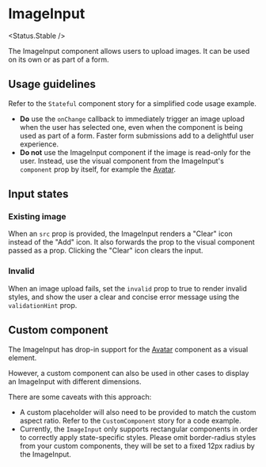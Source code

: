 
# ImageInput

<Status.Stable />

The ImageInput component allows users to upload images. It can be used on its own or as part of a form.

<Story id="forms-imageinput--base" />

<Props />

## Usage guidelines

Refer to the `Stateful` component story for a simplified code usage example.

- **Do** use the `onChange` callback to immediately trigger an image upload when the user has selected one, even when the component is being used as part of a form. Faster form submissions add to a delightful user experience.
- **Do not** use the ImageInput component if the image is read-only for the user. Instead, use the visual component from the ImageInput's `component` prop by itself, for example the [Avatar](Components/Avatar).

## Input states

### Existing image

When an `src` prop is provided, the ImageInput renders a "Clear" icon instead of the "Add" icon. It also forwards the prop to the visual component passed as a prop. Clicking the "Clear" icon clears the input.

<Story id="forms-imageinput--with-image" />

### Invalid

When an image upload fails, set the `invalid` prop to true to render invalid styles, and show the user a clear and concise error message using the `validationHint` prop.

<Story id="forms-imageinput--invalid" />

## Custom component

The ImageInput has drop-in support for the [Avatar](Components/Avatar) component as a visual element.

However, a custom component can also be used in other cases to display an ImageInput with different dimensions.

There are some caveats with this approach:

- A custom placeholder will also need to be provided to match the custom aspect ratio. Refer to the `CustomComponent` story for a code example.
- Currently, the `ImageInput` only supports rectangular components in order to correctly apply state-specific styles. Please omit border-radius styles from your custom components, they will be set to a fixed 12px radius by the ImageInput.

<Story id="forms-imageinput--custom-component" />
